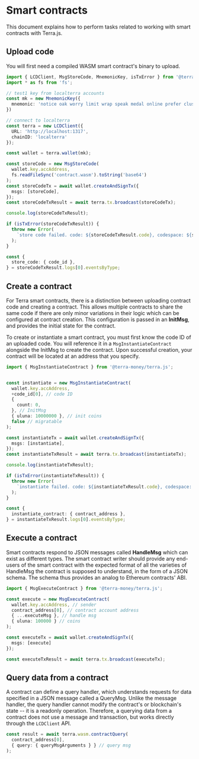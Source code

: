 # Smart contracts

This document explains how to perform tasks related to working with smart contracts with Terra.js.

## Upload code

You will first need a compiled WASM smart contract's binary to upload.

```ts
import { LCDClient, MsgStoreCode, MnemonicKey, isTxError } from '@terra-money/terra.js';
import * as fs from 'fs';

// test1 key from localterra accounts
const mk = new MnemonicKey({
  mnemonic: 'notice oak worry limit wrap speak medal online prefer cluster roof addict wrist behave treat actual wasp year salad speed social layer crew genius'
})

// connect to localterra
const terra = new LCDClient({
  URL: 'http://localhost:1317',
  chainID: 'localterra'
});

const wallet = terra.wallet(mk);

const storeCode = new MsgStoreCode(
  wallet.key.accAddress,
  fs.readFileSync('contract.wasm').toString('base64')
);
const storeCodeTx = await wallet.createAndSignTx({
  msgs: [storeCode],
});
const storeCodeTxResult = await terra.tx.broadcast(storeCodeTx);

console.log(storeCodeTxResult);

if (isTxError(storeCodeTxResult)) {
  throw new Error(
    `store code failed. code: ${storeCodeTxResult.code}, codespace: ${storeCodeTxResult.codespace}, raw_log: ${storeCodeTxResult.raw_log}`
  );
}

const {
  store_code: { code_id },
} = storeCodeTxResult.logs[0].eventsByType;
```

## Create a contract

For Terra smart contracts, there is a distinction between uploading contract code and creating a contract. This allows multiple contracts to share the same code if there are only minor variations in their logic which can be configured at contract creation. This configuration is passed in an **InitMsg**, and provides the initial state for the contract.

To create or instantiate a smart contract, you must first know the code ID of an uploaded code. You will reference it in a `MsgInstantiateContract` alongside the InitMsg to create the contract. Upon successful creation, your contract will be located at an address that you specify.

```ts
import { MsgInstantiateContract } from '@terra-money/terra.js';


const instantiate = new MsgInstantiateContract(
  wallet.key.accAddress,
  +code_id[0], // code ID
  {
    count: 0,
  }, // InitMsg
  { uluna: 10000000 }, // init coins
  false // migratable
);

const instantiateTx = await wallet.createAndSignTx({
  msgs: [instantiate],
});
const instantiateTxResult = await terra.tx.broadcast(instantiateTx);

console.log(instantiateTxResult);

if (isTxError(instantiateTxResult)) {
  throw new Error(
    `instantiate failed. code: ${instantiateTxResult.code}, codespace: ${instantiateTxResult.codespace}, raw_log: ${instantiateTxResult.raw_log}`
  );
}

const {
  instantiate_contract: { contract_address },
} = instantiateTxResult.logs[0].eventsByType;
```

## Execute a contract

Smart contracts respond to JSON messages called **HandleMsg** which can exist as different types. The smart contract writer should provide any end-users of the smart contract with the expected format of all the varieties of HandleMsg the contract is supposed to understand, in the form of a JSON schema. The schema thus provides an analog to Ethereum contracts' ABI.

```ts
import { MsgExecuteContract } from '@terra-money/terra.js';

const execute = new MsgExecuteContract(
  wallet.key.accAddress, // sender
  contract_address[0], // contract account address
  { ...executeMsg }, // handle msg
  { uluna: 100000 } // coins
);

const executeTx = await wallet.createAndSignTx({
  msgs: [execute]
});

const executeTxResult = await terra.tx.broadcast(executeTx);
```

## Query data from a contract

A contract can define a query handler, which understands requests for data specified in a JSON message called a QueryMsg. Unlike the message handler, the query handler cannot modify the contract's or blockchain's state -- it is a readonly operation. Therefore, a querying data from a contract does not use a message and transaction, but works directly through the `LCDClient` API.

```ts
const result = await terra.wasm.contractQuery(
  contract_address[0],
  { query: { queryMsgArguments } } // query msg
);
```

